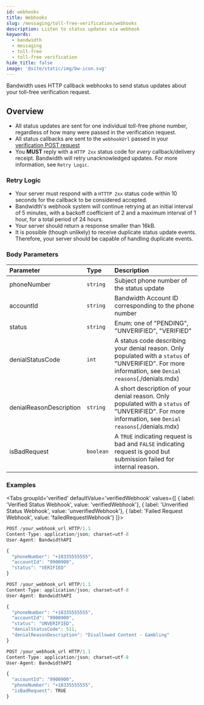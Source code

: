 ```yaml
---
id: webhooks
title: Webhooks
slug: /messaging/toll-free-verification/webhooks
description: Listen to status updates via webhook
keywords:
  - bandwidth
  - messaging
  - toll-free
  - toll-free verification
hide_title: false
image: '@site/static/img/bw-icon.svg'
---
```


Bandwidth uses HTTP callback webhooks to send status updates about your toll-free verification request.

## Overview
 * All status updates are sent for one individual toll-free phone number, regardless of how many were passed in the verification request.
 * All status callbacks are sent to the `webhookUrl` passed in your [verification POST request](./request.mdx)
 * You **MUST** reply with a `HTTP 2xx` status code for _every_ callback/delivery receipt. Bandwidth will retry unacknowledged updates. For more information, see `Retry Logic`.
 
### Retry Logic

* Your server must respond with a `HTTTP 2xx` status code within 10 seconds for the callback to be considered accepted.
* Bandwidth's webhook system will continue retrying at an initial interval of 5 minutes, with a backoff coefficient of 2 and a maximum interval of 1 hour, for a total period of 24 hours.
* Your server should return a response smaller than 16kB.
* It is possible (though unlikely) to receive duplicate status update events. Therefore, your server should be capable of handling duplicate events.

### Body Parameters
| Parameter               | Type     | Description                                                                                                                                            |
|:------------------------|:---------|:-------------------------------------------------------------------------------------------------------------------------------------------------------|
| phoneNumber             | `string` | Subject phone number of the status update                                                                                                              |
| accountId               | `string` | Bandwidth Account ID corresponding to the phone number                                                                                                 |
| status                  | `string` | Enum: one of "PENDING", "UNVERIFIED", "VERIFIED"                                                                                                       | 
| denialStatusCode        | `int`    | A status code describing your denial reason. Only populated with a `status` of "UNVERIFIED". For more information, see `Denial reasons`(./denials.mdx) |
| denialReasonDescription | `string` | A short description of your denial reason. Only populated with a `status` of "UNVERIFIED". For more information, see `Denial reasons`(./denials.mdx)   |
| isBadRequest            | `boolean`| A `TRUE` indicating request is bad and `FALSE` indicating request is good but submission failed for internal reason.                                                                       |

### Examples

<Tabs
  groupId='verified'
  defaultValue='verifiedWebhook'
  values={[
    { label: 'Verified Status Webhook', value: 'verifiedWebhook'},
    { label: 'Unverified Status Webhook', value: 'unverifiedWebhook'},
    { label: 'Failed Request Webhook', value: 'failedRequestWebhook'}
  ]}>
<TabItem value='verifiedWebhook'>

```js
POST /your_webhook_url HTTP/1.1
Content-Type: application/json; charset=utf-8
User-Agent: BandwidthAPI

{
  "phoneNumber": "+18335555555",
  "accountId": "9900900",
  "status": "VERIFIED"
}
```

</TabItem>
<TabItem value='unverifiedWebhook'>

```js
POST /your_webhook_url HTTP/1.1
Content-Type: application/json; charset=utf-8
User-Agent: BandwidthAPI

{
  "phoneNumber": "+18335555555",
  "accountId": "9900900",
  "status": "UNVERIFIED",
  "denialStatusCode": 511,
  "denialReasonDescription": "Disallowed Content - Gambling"
}
```

</TabItem>
<TabItem value='failedRequestWebhook'>

```js
POST /your_webhook_url HTTP/1.1
Content-Type: application/json; charset=utf-8
User-Agent: BandwidthAPI

{
  "accountId": "9900900",
  "phoneNumber": "+18335555555",
  "isBadRequest": TRUE
}
```

</TabItem>
</Tabs>